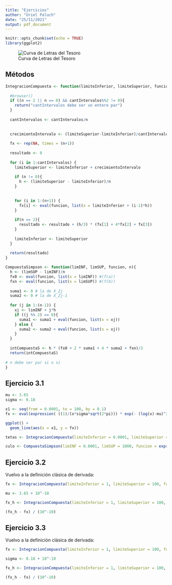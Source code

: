 ```yaml
---
title: "Ejercicios"
author: "Uriel Paluch"
date: "25/11/2021"
output: pdf_document
---
```


```r
knitr::opts_chunk$set(echo = TRUE)
library(ggplot2)
```

![Curva de Letras del Tesoro](Consigna.png)


## Métodos
```r
IntegracionCompuesta <- function(limiteInferior, limiteSuperior, funcion, n, cantIntervalos){
  
  #browser()
  if ((n == 2 || n == 0) && cantIntervalos%%2 != 0){
    return("cantIntervalos debe ser un entero par")
  }
  
  cantIntervalos <- cantIntervalos/n
  
  
  crecimientoIntervalo <- (limiteSuperior-limiteInferior)/cantIntervalos
  
  fx <- rep(NA, times = (n+1))
  
  resultado <- 0
  
  for (i in 1:cantIntervalos) {
    limiteSuperior <- limiteInferior + crecimientoIntervalo
    
    if (n != 0){
      h <- (limiteSuperior - limiteInferior)/n
    }
    
    
    for (i in 1:(n+1)) {
      fx[i] <- eval(funcion, list(x = limiteInferior + (i-1)*h))
    }
    
    if(n == 2){
      resultado <- resultado + (h/3) * (fx[1] + 4*fx[2] + fx[3])
    }
    
    limiteInferior <- limiteSuperior
  }
  
  return(resultado)
}
```

```r
CompuestaSimpson <- function(limINF, limSUP, funcion, n){
  h <- (limSUP - limINF)/n
  fx0 <- eval(funcion, list(x = limINF)) #(f(a))
  fxn <- eval(funcion, list(x = limSUP)) #(f(b))
  
  suma1 <- 0 # la de X_2j
  suma2 <- 0 # la de X_2j-1
  
  for (j in 1:(n-1)) {
    xj <- limINF + j*h
    if ((j %% 2) == 0){
      suma1 <- suma1 + eval(funcion, list(x = xj))
    } else {
      suma2 <- suma2 + eval(funcion, list(x = xj))
    }
  } 
  
  intCompuestaS <- h * (fx0 + 2 * suma1 + 4 * suma2 + fxn)/3
  return(intCompuestaS)
  
# n debe ser par si o si
}
```


\newpage

## Ejercicio 3.1
```r
mu <- 3.65
sigma <- 0.18

x1 <- seq(from = 0.0001, to = 100, by = 0.1)
fx <- eval(expression( ((1)/(x*sigma*sqrt(2*pi))) * exp(- (log(x)-mu)^2/(2*sigma^2)) ), list(x = x1))

ggplot() +
  geom_line(aes(x = x1, y = fx))

tetas <- IntegracionCompuesta(limiteInferior = 0.0001, limiteSuperior = 1000, funcion = expression(x * ((1)/(x*sigma*sqrt(2*pi))) * exp(- (log(x)-mu)^2/(2*sigma^2)) ), n = 2, cantIntervalos = 1000) 

culo <- CompuestaSimpson(limINF = 0.0001, limSUP = 1000, funcion = expression(x * ((1)/(x*sigma*sqrt(2*pi))) * exp(- (log(x)-mu)^2/(2*sigma^2)) ), n = 1000)
```

\newpage

## Ejercicio 3.2
Vuelvo a la definición clásica de derivada:
\begin{equation*}
  \displaystyle \lim_{x \to \infty} f'(x) = \dfrac{f(x+h)-f(x)}{h}
\end{equation*}

```r
fx <- IntegracionCompuesta(limiteInferior = 1, limiteSuperior = 100, funcion = expression(x * ((1)/(x*sigma*sqrt(2*pi))) * exp(- (log(x)-mu)^2/(2*sigma^2)) ), n = 2, cantIntervalos = 1000) 

mu <- 3.65 + 10^-10

fx_h <- IntegracionCompuesta(limiteInferior = 1, limiteSuperior = 100, funcion = expression(x * ((1)/(x*sigma*sqrt(2*pi))) * exp(- (log(x)-mu)^2/(2*sigma^2)) ), n = 2, cantIntervalos = 1000)

(fx_h - fx) / (10^-10)
```

## Ejercicio 3.3
Vuelvo a la definición clásica de derivada:
\begin{equation*}
  \displaystyle \lim_{x \to \infty} f'(x) = \dfrac{f(x+h)-f(x)}{h}
\end{equation*}

```r
fx <- IntegracionCompuesta(limiteInferior = 1, limiteSuperior = 100, funcion = expression(x * ((1)/(x*sigma*sqrt(2*pi))) * exp(- (log(x)-mu)^2/(2*sigma^2)) ), n = 2, cantIntervalos = 1000) 

sigma <- 0.18 + 10^-10

fx_h <- IntegracionCompuesta(limiteInferior = 1, limiteSuperior = 100, funcion = expression(x * ((1)/(x*sigma*sqrt(2*pi))) * exp(- (log(x)-mu)^2/(2*sigma^2)) ), n = 2, cantIntervalos = 1000)

(fx_h - fx) / (10^-10)
```
